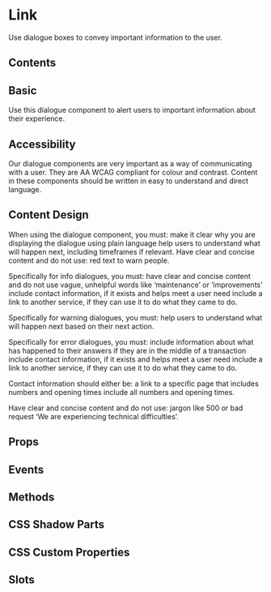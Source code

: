 # Link

Use dialogue boxes to convey important information to the user.

## Contents

## Basic

Use this dialogue component to alert users to important information about their experience.


<Basic />

## Accessibility

Our dialogue components are very important as a way of communicating with a user. They are AA WCAG compliant for colour and contrast. Content in these components should be written in easy to understand and direct language.

## Content Design

When using the dialogue component, you must:
make it clear why you are displaying the dialogue using plain language
help users to understand what will happen next, including timeframes if relevant.
Have clear and concise content and do not use:
red text to warn people.

Specifically for info dialogues, you must:
have clear and concise content and do not use vague, unhelpful words like ‘maintenance’ or ‘improvements’
include contact information, if it exists and helps meet a user need
include a link to another service, if they can use it to do what they came to do.

Specifically for warning dialogues, you must:
help users to understand what will happen next based on their next action.

Specifically for error dialogues, you must:
include information about what has happened to their answers if they are in the middle of a transaction
include contact information, if it exists and helps meet a user need
include a link to another service, if they can use it to do what they came to do.

Contact information should either be:
a link to a specific page that includes numbers and opening times
include all numbers and opening times.

Have clear and concise content and do not use:
jargon like 500 or bad request
‘We are experiencing technical difficulties’.

## Props


<Props />

## Events


<Events />

## Methods


<Methods />

## CSS Shadow Parts


<Parts />

## CSS Custom Properties


<CustomProps />

## Slots


<Slots />

